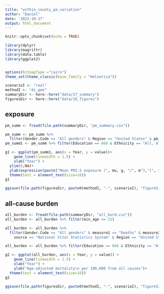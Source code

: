 ```yaml
---
title: "within_county_pm_variation"
author: "Daniel"
date: '2022-10-17'
output: html_document
---
```


```r
knitr::opts_chunk$set(echo = TRUE)
```

```r
library(dplyr)
library(magrittr)
library(data.table)
library(ggplot2)


options(bitmapType ="cairo")
theme_set(theme_classic(base_family = "Helvetica"))
```

```r
scenarioI <- "real"
methodI <- "di_gee"
summaryDir <- here::here("data/17_summary") 
figuresDir <- here::here("data/18_figures") 
```

## exposure

```r
pm_summ <- fread(file.path(summaryDir, "pm_summary.csv"))
```

```r
pm_summ <- pm_summ %>%
  filter(Gender.Code == "All genders" & Region == "United States" & pm_metric == "mean" & scenario == scenarioI)
pm_summ1 <- pm_summ %>% filter(Education == 666 & Ethnicity == "All, All Origins" & rural_urban_class == "All")

```

```r
g1 <- ggplot(pm_summ1, aes(x = Year, y = value))+
    geom_line(linewidth = 1.5) +
    xlab("Year") +
  ylim(0,NA)+
  ylab(expression(paste("Mean PM2.5 exposure (", mu, g, "/", m^3,")", sep=""))) +
  theme(text = element_text(size=16))
g1
```
```r
ggsave(file.path(figuresDir, paste0(methodI, "-", scenarioI), "figureS1_overall_population.png"), dpi = 300, g1, height = 4, width = 8)
```

## all-cause burden
```r
all_burden <- fread(file.path(summaryDir, "all_burd.csv"))
all_burden <- all_burden %>% filter(min_age == 25)
```

```r
all_burden <- all_burden %>%
  filter(Gender.Code == "All genders" & measure1 == "Deaths" & measure2 == "age-adjusted rate per 100,000" &
    source == "National Vital Statistics System" & Region == "United States")

all_burden <- all_burden %>% filter(Education == 666 & Ethnicity == "All, All Origins" & rural_urban_class == "All")

```

```r
g2 <- ggplot(all_burden, aes(x = Year, y = value)) +
    geom_line(linewidth = 1.5) +
    xlab("Year") +
    ylab("Age-adjusted mortality\n per 100,000 from all causes")+
  theme(text = element_text(size=16))
g2
```

```r
ggsave(file.path(figuresDir, paste0(methodI, "-", scenarioI), "figureS2_all_causes_overall.png"), dpi = 300, g2, height = 4, width = 8)
```

